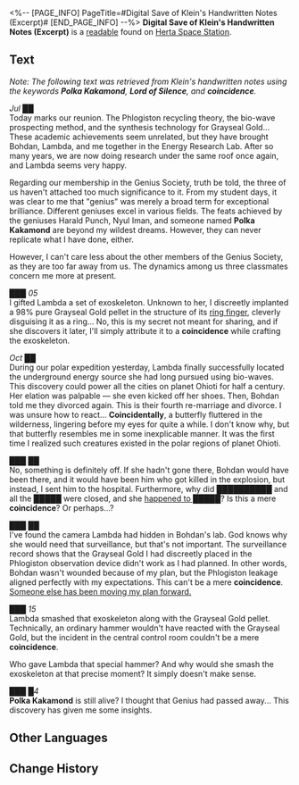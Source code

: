 <%-- [PAGE_INFO]
PageTitle=#Digital Save of Klein's Handwritten Notes (Excerpt)#
[END_PAGE_INFO] --%>
{{Readable Infobox
|id           = 418
|partIds      = 190719
|title        = 
|image        = Item Jarilo-VI Readable.png
|world        = Herta Space Station
|parts        = 1
|author       = <!--to be added-->
|description  = A limited research report regarding the Lord of Silence recorded by Klein (deceased), Genius Society #9.
|part1        = Digital Save of Klein's Handwritten Notes (Excerpt)
|source1      = {{cx|Source missing}}
|characters   = 
|factions     = 
}}
'''Digital Save of Klein's Handwritten Notes (Excerpt)''' is a [[readable]] found on [[Herta Space Station]].
<!--
==Location==
{{Map Embed|<map name>|<marker id>}}
-->
==Text==
''Note: The following text was retrieved from Klein's handwritten notes using the keywords '''Polka Kakamond''', '''Lord of Silence''', and '''coincidence'''.''

''Jul ██''<br />Today marks our reunion. The Phlogiston recycling theory, the bio-wave prospecting method, and the synthesis technology for Grayseal Gold... These academic achievements seem unrelated, but they have brought Bohdan, Lambda, and me together in the Energy Research Lab. After so many years, we are now doing research under the same roof once again, and Lambda seems very happy.

Regarding our membership in the Genius Society, truth be told, the three of us haven't attached too much significance to it. From my student days, it was clear to me that "genius" was merely a broad term for exceptional brilliance. Different geniuses excel in various fields. The feats achieved by the geniuses Harald Punch, Nyul Iman, and someone named '''Polka Kakamond''' are beyond my wildest dreams. However, they can never replicate what I have done, either.

However, I can't care less about the other members of the Genius Society, as they are too far away from us. The dynamics among us three classmates concern me more at present.

''███ 05''<br />I gifted Lambda a set of exoskeleton. Unknown to her, I discreetly implanted a 98% pure Grayseal Gold pellet in the structure of its <u>ring finger</u>, cleverly disguising it as a ring... No, this is my secret not meant for sharing, and if she discovers it later, I'll simply attribute it to a '''coincidence''' while crafting the exoskeleton.

''Oct ██''<br />During our polar expedition yesterday, Lambda finally successfully located the underground energy source she had long pursued using bio-waves. This discovery could power all the cities on planet Ohioti for half a century. Her elation was palpable &mdash; she even kicked off her shoes. Then, Bohdan told me they divorced again. This is their fourth re-marriage and divorce. I was unsure how to react... '''Coincidentally''', a butterfly fluttered in the wilderness, lingering before my eyes for quite a while. I don't know why, but that butterfly resembles me in some inexplicable manner. It was the first time I realized such creatures existed in the polar regions of planet Ohioti.

''███ ██''<br />No, something is definitely off. If she hadn't gone there, Bohdan would have been there, and it would have been him who got killed in the explosion, but instead, I sent him to the hospital. Furthermore, why did ██████████ and all the █████ were closed, and she <u>happened to █████</u>? Is this a mere '''coincidence'''? Or perhaps...?

''███ ██''<br />I've found the camera Lambda had hidden in Bohdan's lab. God knows why she would need that surveillance, but that's not important. The surveillance record shows that the Grayseal Gold I had discreetly placed in the Phlogiston observation device didn't work as I had planned. In other words, Bohdan wasn't wounded because of my plan, but the Phlogiston leakage aligned perfectly with my expectations. This can't be a mere '''coincidence'''. <u>Someone else has been moving my plan forward.</u>

''███ 15''<br />Lambda smashed that exoskeleton along with the Grayseal Gold pellet. Technically, an ordinary hammer wouldn't have reacted with the Grayseal Gold, but the incident in the central control room couldn't be a mere '''coincidence'''.

Who gave Lambda that special hammer? And why would she smash the exoskeleton at that precise moment? It simply doesn't make sense.

''███ █4''<br />'''Polka Kakamond''' is still alive? I thought that Genius had passed away... This discovery has given me some insights.

<!--
==Trivia==
* 
-->
==Other Languages==
{{Other Languages
|en   = Digital Save of Klein's Handwritten Notes (Excerpt)
|zhs  = 克莱恩手札（节选）电子存档
|zht  = 克萊恩手札（節選）電子存檔
|ja   = クライン直筆の手紙（抜粋）電子アーカイブ
|ko   = 클라인 편지(발췌) 전자 파일
|es   = Archivo digital de las notas manuscritas de Klein (extracto)
|fr   = Sauvegarde numérique des notes manuscrites de Klein (extrait)
|ru   = Электронный файл с записями Кляйна (выдержка)
|th   = บันทึกดิจิตอลของ Klein (บางส่วน)
|vi   = Kho Lưu Trữ Điện Tử - Ghi Chú Viết Tay Của Klein (Đoạn Trích)
|de   = Digitale Kopie von Kleins handschriftlichen Notizen (Auszug)
|id   = File Penyimpanan Elektronik Catatan Klein (Kutipan)
|pt   = Arquivo Digital das Anotações à Mão de Klein (Trecho)
}}

==Change History==
{{Change History|2.6}}